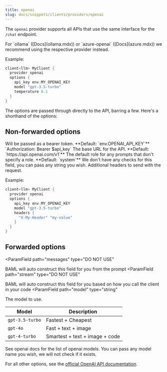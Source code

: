 ```yaml
---
title: openai
slug: docs/snippets/clients/providers/openai
---
```



The `openai` provider supports all APIs that use the same interface for the `/chat` endpoint.

<Tip>
  For `ollama` ([Docs](ollama.mdx)) or `azure-openai` ([Docs](azure.mdx)) we recommend
  using the respective provider instead.
</Tip>

Example:

```rust BAML
client<llm> MyClient {
  provider openai
  options {
    api_key env.MY_OPENAI_KEY
    model "gpt-3.5-turbo"
    temperature 0.1
  }
}
```

The options are passed through directly to the API, barring a few. Here's a shorthand of the options:

## Non-forwarded options

<ParamField path="api_key" type="string">
  Will be passed as a bearer token. **Default: `env.OPENAI_API_KEY`**
  `Authorization: Bearer $api_key`
</ParamField>

<ParamField path="base_url" type="string">
  The base URL for the API. **Default: `https://api.openai.com/v1`**
</ParamField>

<ParamField path="default_role" type="string">
  The default role for any prompts that don't specify a role. **Default:
  `system`** We don't have any checks for this field, you can pass any string
  you wish.
</ParamField>

<ParamField path="headers" type="object">
  Additional headers to send with the request.

Example:

```rust BAML
client<llm> MyClient {
  provider openai
  options {
    api_key env.MY_OPENAI_KEY
    model "gpt-3.5-turbo"
    headers {
      "X-My-Header" "my-value"
    }
  }
}
```

</ParamField>

## Forwarded options

<ParamField
   path="messages"
   type="DO NOT USE"
>
  BAML will auto construct this field for you from the prompt
</ParamField>
<ParamField
   path="stream"
   type="DO NOT USE"
>
  BAML will auto construct this field for you based on how you call the client in your code
</ParamField>
<ParamField
  path="model"
  type="string"
>
  The model to use.

| Model           | Description                    |
| --------------- | ------------------------------ |
| `gpt-3.5-turbo` | Fastest + Cheapest             |
| `gpt-4o`        | Fast + text + image            |
| `gpt-4-turbo`   | Smartest + text + image + code |

See openai docs for the list of openai models. You can pass any model name you wish, we will not check if it exists.

</ParamField>

For all other options, see the [official OpenAI API documentation](https://platform.openai.com/docs/api-reference/chat/create).
